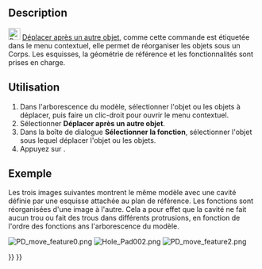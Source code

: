 <languages/>

{{Docnav/fr
|[[PartDesign_MoveFeature/fr|Déplacer vers un autre corps]]
|[[PartDesign_Preferences|Préférences]]
|[[PartDesign_Workbench/fr|Atelier PartDesign]]
|IconL=PartDesign_MoveFeature.svg
|IconR=Preferences-part_design.svg
|IconC=Workbench_PartDesign.svg
}}

{{GuiCommand/fr
|Name=PartDesign MoveFeatureInTree
|Name/fr=PartDesign Déplacer après un autre objet
|MenuLocation=Menu contextuel → Déplacer après un autre objet
|Workbenches=[[PartDesign_Workbench/fr|PartDesign]]
|Version=0.17
|SeeAlso=[[PartDesign_MoveTip/fr|PartDesign Désigner comme fonction résultante]], [[PartDesign_MoveFeature/fr|PartDesign Déplacer vers un autre corps de pièce]]
}}

==Description==

[[File:PartDesign_MoveFeatureInTree.svg|24px]] [[PartDesign_MoveFeatureInTree/fr|Déplacer après un autre objet]], comme cette commande est étiquetée dans le menu contextuel, elle permet de réorganiser les objets sous un Corps. Les esquisses, la géométrie de référence et les fonctionnalités sont prises en charge.

<span id="Usage"></span>
==Utilisation==

# Dans l'arborescence du modèle, sélectionner l'objet ou les objets à déplacer, puis faire un clic-droit pour ouvrir le menu contextuel.
# Sélectionner '''Déplacer après un autre objet'''.
# Dans la boîte de dialogue '''Sélectionner la fonction''', sélectionner l'objet sous lequel déplacer l'objet ou les objets.
# Appuyez sur {{Button|OK}}.

<span id="Example"></span>
==Exemple==

Les trois images suivantes montrent le même modèle avec une cavité définie par une esquisse attachée au plan de référence. Les fonctions sont réorganisées d'une image à l'autre. Cela a pour effet que la cavité ne fait aucun trou ou fait des trous dans différents protrusions, en fonction de l'ordre des fonctions ans l'arborescence du modèle.

[[File:PD_move_feature0.png|none]]
[[File:Hole_Pad002.png|none]]
[[File:PD_move_feature2.png|none]]


{{Docnav/fr
|[[PartDesign_MoveFeature/fr|Déplacer vers un autre corps]]
|[[PartDesign_Preferences|Préférences]]
|[[PartDesign_Workbench/fr|Atelier PartDesign]]
|IconL=PartDesign_MoveFeature.svg
|IconR=Preferences-part_design.svg
|IconC=Workbench_PartDesign.svg
}}

{{PartDesign Tools navi{{#translation:}}}}
{{Userdocnavi{{#translation:}}}}